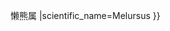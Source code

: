 {{Don't edit this line {{{machine code|}}}|{{{1}}}
|parent= Ursinae
|rank=genus
|link=<includeonly>懒熊{{!}}</includeonly>懒熊属
|scientific_name=Melursus
}}